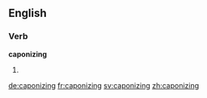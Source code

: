 ==English==

===Verb===
'''caponizing'''

# {{present participle of|caponize}}

[[de:caponizing]]
[[fr:caponizing]]
[[sv:caponizing]]
[[zh:caponizing]]